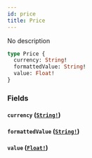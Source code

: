 ```yaml
---
id: price
title: Price
---
```


No description

```graphql
type Price {
  currency: String!
  formattedValue: String!
  value: Float!
}
```

### Fields

#### `currency` ([`String!`](/graphql/scalars/string))

#### `formattedValue` ([`String!`](/graphql/scalars/string))

#### `value` ([`Float!`](/graphql/scalars/float))
